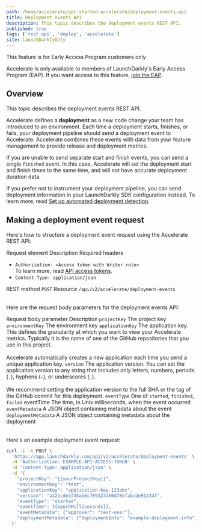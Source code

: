 ```yaml
---
path: /home/accelerate/get-started-accelerate/deployment-events-api
title: Deployment events API
description: This topic describes the deployment events REST API.
published: true
tags: ['rest api', 'deploy', 'accelerate']
site: launchDarklyOnly
---
```


<Callout intent="info">
  <CalloutTitle>This feature is for Early Access Program customers only</CalloutTitle>
  <CalloutDescription>

  Accelerate is only available to members of LaunchDarkly's Early Access Program (EAP). If you want access to this feature, [join the EAP](https://launchdarkly.com/eap).

  </CalloutDescription>
</Callout>

## Overview

This topic describes the deployment events REST API.

Accelerate defines a **deployment** as a new code change your team has introduced to an environment. Each time a deployment starts, finishes, or fails, your deployment pipeline should send a deployment event to Accelerate. Accelerate combines these events with data from your feature management to provide release and deployment metrics.

If you are unable to send separate start and finish events, you can send a single `finished` event. In this case, Accelerate will set the deployment start and finish times to the same time, and will not have accurate deployment duration data.

If you prefer not to instrument your deployment pipeline, you can send deployment information in your LaunchDarkly SDK configuration instead. To learn more, read [Set up automated deployment detection](/home/accelerate/config-deployment-accelerate#option-1-set-up-automated-deployment-detection).

## Making a deployment event request

Here's how to structure a deployment event request using the Accelerate REST API:

<Table>
    <TableHeader>
      <TableHeadCell>Request element</TableHeadCell>
      <TableHeadCell>Description</TableHeadCell>
    </TableHeader>
    <TableBody>
    <TableRow>
      <TableCell>Required headers</TableCell>
      <TableCell>
        <ul>
          <li><code>Authorization: &lt;Access token with Writer role&gt;</code><br/>To learn more, read <a href="/home/account-security/api-access-tokens">API access tokens</a>.</li>
          <li><code>Content-Type: application/json</code></li>
        </ul>
      </TableCell>
    </TableRow>
    <TableRow>
      <TableCell>REST method</TableCell>
      <TableCell><code>POST</code></TableCell>
    </TableRow>
    <TableRow>
      <TableCell>Resource</TableCell>
      <TableCell><code>/api/v2/accelerate/deployment-events</code></TableCell>
    </TableRow>
    </TableBody>
    </Table>

Here are the request body parameters for the deployment events API:

<Table>
    <TableHeader>
      <TableHeadCell>Request body parameter</TableHeadCell>
      <TableHeadCell>Description</TableHeadCell>
    </TableHeader>
    <TableBody>
    <TableRow>
      <TableCell><code>projectKey</code></TableCell>
      <TableCell>The project key</TableCell>
    </TableRow>
    <TableRow>
      <TableCell><code>environmentKey</code></TableCell>
      <TableCell>The environment key</TableCell>
    </TableRow>
    <TableRow>
      <TableCell><code>applicationKey</code></TableCell>
      <TableCell>The application key. This defines the granularity at which you want to view your Accelerate metrics. Typically it is the name of one of the GitHub repositories that you use in this project.<br/><br/> Accelerate automatically creates a new application each time you send a unique application key.</TableCell>
    </TableRow>
    <TableRow>
      <TableCell><code>version</code></TableCell>
      <TableCell>The application version. You can set the application version to any string that includes only letters, numbers, periods (<code>.</code>), hyphens (<code>-</code>), or underscores (<code>_</code>).<br/><br/> We recommend setting the application version to the full SHA or the tag of the GitHub commit for this deployment.</TableCell>
    </TableRow>
    <TableRow>
      <TableCell><code>eventType</code></TableCell>
      <TableCell>One of <code>started</code>, <code>finished</code>, <code>failed</code></TableCell>
    </TableRow>
    <TableRow>
      <TableCell>eventTime</TableCell>
      <TableCell>The time, in Unix milliseconds, when the event occurred</TableCell>
    </TableRow>
    <TableRow>
      <TableCell><code>eventMetadata</code></TableCell>
      <TableCell>A JSON object containing metadata about the event</TableCell>
    </TableRow>
    <TableRow>
      <TableCell><code>deploymentMetadata</code></TableCell>
      <TableCell>A JSON object containing metadata about the deployment</TableCell>
    </TableRow>
    </TableBody>
</Table>

Here's an example deployment event request:

<CodeSample>
<CSTab label="Example deployment event request">

```bash
curl -i -X POST \
  'https://app.launchdarkly.com/api/v2/accelerate/deployment-events' \
  -H 'Authorization: EXAMPLE-API-ACCESS-TOKEN' \
  -H 'Content-Type: application/json' \
  -d '{
    "projectKey": "{{yourProjectKey}}",
    "environmentKey": "test",
    "applicationKey": "application-key-123abc",
    "version": "a12bcde3f45ab6c789123456d78efabcde91234f",
    "eventType": "started",
    "eventTime": {{epochMilliseconds}},
    "eventMetadata": {"approver": "test-user"},
    "deploymentMetadata": {"deploymentInfo": "example-deployment-info"}
  }'
```

</CSTab>
</CodeSample>
